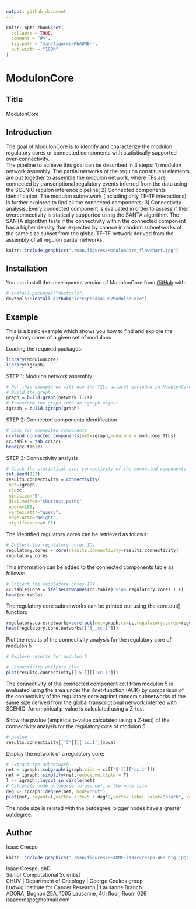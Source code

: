 ```yaml
---
output: github_document
---
```


<!-- README.md is generated from README.Rmd. Please edit that file -->

```r
knitr::opts_chunk$set(
  collapse = TRUE,
  comment = "#>",
  fig.path = "man/figures/README-",
  out.width = "100%"
)
```

# ModulonCore

## Title

ModulonCore

## Introduction


The goal of ModulonCore is to identify and characterize the modulon regulatory cores or connected components with statistically supported over-connectivity.  
The pipeline to achieve this goal can be described in 3 steps: 1) modulon network assembly. The partial networks of the regulon constituent elements are put together to assemble the modulon network, where TFs are connected by transcriptional regulatory events inferred from the data using the SCENIC regulon inference pipeline; 2) Connected components identification. The modulon subnetwork (including only TF-TF interactions) is further explored to find all the connected components; 3) Connectivity analysis. Every connected component is evaluated in order to assess if their overconnectivity is statically supported using the SANTA algorithm. The SANTA algorithm tests if the connectivity within the connected component has a higher density than expected by chance in random subnetworks of the same size subset from the global TF-TF network derived from the assembly of all regulon partial networks.

```r
knitr::include_graphics("./man/figures/ModulonCore_flowchart.jpg")
```


## Installation

You can install the development version of ModulonCore from [GitHub](https://github.com/) with:

``` r
# install.packages("devtools")
devtools::install_github("icrespocasajus/ModulonCore")
```

## Example

This is a basic example which shows you how to find and explore the regulatory cores of a given set of modulons

Loading the required packages:
```r
library(ModulonCore)
library(igraph)
```

 STEP 1: Modulon network assembly
```r
# For this example we will use the TILs dataset included in ModulonCore
# Build the graph
graph = build.graph(network.TILs)
# Transform the graph into an igraph object
igraph = build.igraph(graph)
```

 STEP 2: Connected components identification
```r
# Look for connected components
cc=find.connected.components(net=igraph,modulons = modulons.TILs)
cc.table = tab.cc(cc)
head(cc.table)
```

STEP 3: Connectivity analysis
```r
# Check the statistical over-connectivity of the connected components
set.seed(123)
results.connectivity = connectivity( 
 net=igraph,
 cc=cc,
 min.size='5',
 dist.method="shortest.paths",
 nperm=100,
 vertex.attr="query",
 edge.attr="Weight",
 significance=0.05)
```

The identified regulatory cores can be retrieved as follows:

```r
# Collect the regulatory cores IDs
regulatory.cores = core(results.connectivity=results.connectivity)
regulatory.cores
```

This information can be added to the connected components table as follows:

```r
# Collect the regulatory cores IDs
cc.table$Core = ifelse(rownames(cc.table) %in% regulatory.cores,T,F)
head(cc.table)
```

The regulatory core subnetworks can be printed out using the core.out() function: 

```r
regulatory.core.networks=core.out(net=graph,cc=cc,regulatory.cores=regulatory.cores,dir="./cores")
head(regulatory.core.networks[['5__cc.1']])
```

Plot the results of the connectivity analysis for the regulatory core of modulon 5

```r
# Explore results for modulon 5

# Connectivity analysis plot
plot(results.connectivity[['5']][['cc.1']])
```
The connectivity of the connected component cc.1 from modulon 5 is evaluated using the area under the Knet-function (AUK) by comparison of the connectivity of the regulatory core against random subnetworks of the same size derived from the global transcriptional network inferred with SCENIC. An empirical p-value is calculated using a Z-test 


Show the pvalue (empirical p-value calculated using a Z-test) of the connectivity analysis for the regulatory core of modulon 5
```r
# pvalue
results.connectivity[['5']][['cc.1']]$pval
```

Display the network of a regulatory core:

```r
# Extract the subnetwork
net = igraph::subgraph(igraph,vids = cc[['5']][['cc.1']])
net = igraph::simplify(net,remove.multiple = T)
l <- igraph::layout_in_circle(net)
# Calculate node outdegree to use define the node size
deg <- igraph::degree(net, mode="out")
plot(net, layout=l,vertex.size=5 + deg*2,vertex.label.color="black", vertex.label.dist=c(-3,3), edge.arrow.size=.4,vertex.color = adjustcolor("SkyBlue2", alpha.f = .5))
```

The node size is related with the outdegree; bigger nodes have a greater outdegree.

## Author

Isaac Crespo

```r
knitr::include_graphics("./man/figures/README-isaaccrespo_WEB_big.jpg")
```

Isaac Crespo, phD  
Senior Computational Scientist  
CHUV | Department of Oncology | George Coukos group  
Ludwig Institute for Cancer Research |  Lausanne Branch  
AGORA, Bugnon 25A, 1005 Lausanne, 4th floor, Room 026  
isaaccrespo@hotmail.com